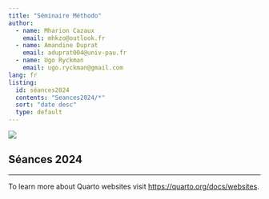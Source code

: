 ```yaml
---
title: "Séminaire Méthodo"
author: 
  - name: Mharion Cazaux
    email: mhkzo@outlook.fr
  - name: Amandine Duprat
    email: aduprat004@univ-pau.fr
  - name: Ugo Ryckman
    email: ugo.ryckman@gmail.com
lang: fr
listing:
  id: séances2024
  contents: "Seances2024/*"
  sort: "date desc"
  type: default
---
```


![](img/intitul%C3%A9S%C3%A9minaire.jpg)

## Séances 2024

:::: {#séances2024}
::::

***

To learn more about Quarto websites visit <https://quarto.org/docs/websites>.
